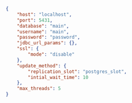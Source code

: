 ```json title="source.json"
{
    "host": "localhost",
    "port": 5431,
    "database": "main",
    "username": "main",
    "password": "password",
    "jdbc_url_params": {},
    "ssl": {
        "mode": "disable"
    },
    "update_method": {
        "replication_slot": "postgres_slot",
        "intial_wait_time": 10
    },
    "max_threads": 5
}
```